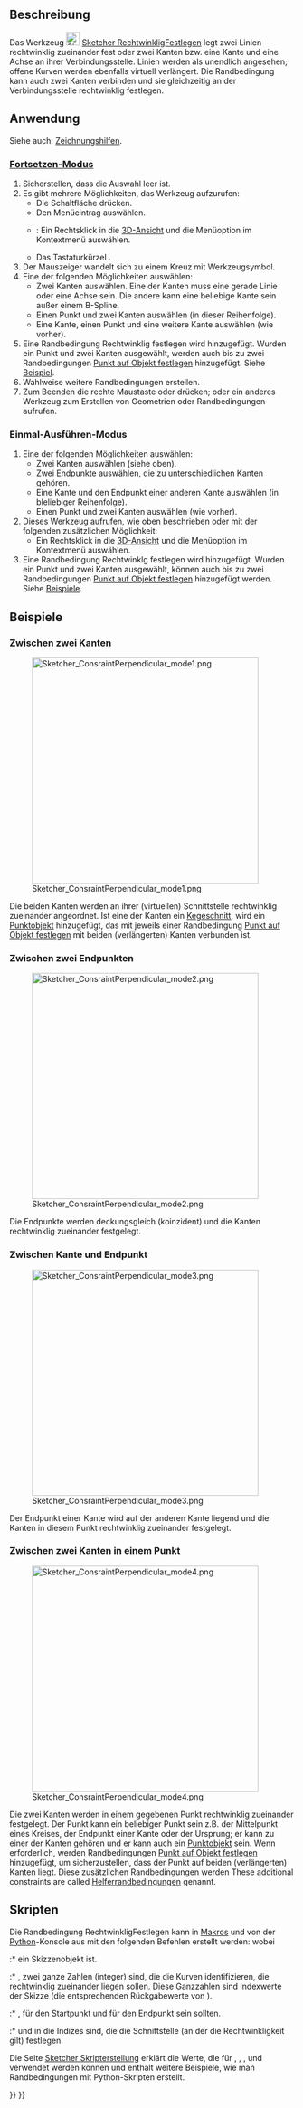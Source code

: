 <languages/>

{{Docnav/de
|[[Sketcher_ConstrainParallel/de|ParallelFestlegen]]
|[[Sketcher_ConstrainTangent/de|TangentialFestlegen]]
|[[Sketcher_Workbench/de|Sketcher]]
|IconL=Sketcher_ConstrainParallel.svg
|IconR=Sketcher_ConstrainTangent.svg
|IconC=Workbench_Sketcher.svg
}}

{{GuiCommand/de
|Name=Sketcher ConstrainPerpendicular
|Name/de=Sketcher RechtwinkligFestlegen
|MenuLocation=Skizze → Sketcher-Randbedingungen → Rechtwinklig festlegen
|Workbenches=[[Sketcher_Workbench/de|Sketcher]]
|Shortcut={{KEY|N}}
|SeeAlso=[[Sketcher_ConstrainAngle/de|Sketcher WinkelFestlegen]]
}}

<span id="Description"></span>
==Beschreibung== 

Das Werkzeug [[Image:Sketcher_ConstrainPerpendicular.svg|24px]] [[Sketcher_ConstrainPerpendicular/de|Sketcher RechtwinkligFestlegen]] legt zwei Linien rechtwinklig zueinander fest oder zwei Kanten bzw. eine Kante und eine Achse an ihrer Verbindungsstelle. Linien werden als unendlich angesehen; offene Kurven werden ebenfalls virtuell verlängert. Die Randbedingung kann auch zwei Kanten verbinden und sie gleichzeitig an der Verbindungsstelle rechtwinklig festlegen.

<span id="Usage"></span>
==Anwendung==

Siehe auch: [[Sketcher_Workbench/de#Zeichnungshilfen|Zeichnungshilfen]].

<span id="Continue_mode"></span>
===[[Sketcher_Workbench/de#Fortsetzen-Modi|Fortsetzen-Modus]]===

# Sicherstellen, dass die Auswahl leer ist.
# Es gibt mehrere Möglichkeiten, das Werkzeug aufzurufen:
#* Die Schaltfläche {{Button|[[Image:Sketcher_ConstrainPerpendicular.svg|16px]] [[Sketcher_ConstrainPerpendicular/de|Rechtwinklig festlegen]]}} drücken.
#* Den Menüeintrag {{MenuCommand|Skizze → Sketcher-Randbedingung → [[Image:Sketcher_ConstrainPerpendicular.svg|16px]] Rechtwinklig festlegen}} auswählen.
#* {{Version/de|1.0}}: Ein Rechtsklick in die [[3D_view/de|3D-Ansicht]] und die Menüoption {{MenuCommand|Festlegen → [[Image:Sketcher_ConstrainPerpendicular.svg|16px]] Rechtwinklig festlegen}} im Kontextmenü auswählen.
#* Das Tastaturkürzel {{KEY|N}}.
# Der Mauszeiger wandelt sich zu einem Kreuz mit Werkzeugsymbol.
# Eine der folgenden Möglichkeiten auswählen:
#* Zwei Kanten auswählen. Eine der Kanten muss eine gerade Linie oder eine Achse sein. Die andere kann eine beliebige Kante sein außer einem B-Spline.
#* Einen Punkt und zwei Kanten auswählen (in dieser Reihenfolge).
#* Eine Kante, einen Punkt und eine weitere Kante auswählen (wie vorher).
# Eine Randbedingung Rechtwinklig festlegen wird hinzugefügt. Wurden ein Punkt und zwei Kanten ausgewählt, werden auch bis zu zwei Randbedingungen [[Sketcher_ConstrainPointOnObject/de|Punkt auf Objekt festlegen]] hinzugefügt. Siehe [[#Zwischen_zwei_Kanten_in_einem_Punkt|Beispiel]].
# Wahlweise weitere Randbedingungen erstellen.
# Zum Beenden die rechte Maustaste oder {{KEY|Esc}} drücken; oder ein anderes Werkzeug zum Erstellen von Geometrien oder Randbedingungen aufrufen.

<span id="Run-once_mode"></span>
===Einmal-Ausführen-Modus===

<div class="mw-translate-fuzzy">
# Eine der folgenden Möglichkeiten auswählen:
#* Zwei Kanten auswählen (siehe oben). 
#* Zwei Endpunkte auswählen, die zu unterschiedlichen Kanten gehören.
#* Eine Kante und den Endpunkt einer anderen Kante auswählen (in bleliebiger Reihenfolge).
#* Einen Punkt und zwei Kanten auswählen (wie vorher).
# Dieses Werkzeug aufrufen, wie oben beschrieben oder mit der folgenden zusätzlichen Möglichkeit:
#* Ein Rechtsklick in die [[3D_view/de|3D-Ansicht]] und die Menüoption {{MenuCommand|[[Image:Sketcher_ConstrainPerpendicular.svg|16px]] Rechtwinklig festlegen}} im Kontextmenü auswählen.
# Eine Randbedingung Rechtwinklg festlegen wird hinzugefügt. Wurden ein Punkt und zwei Kanten ausgewählt, können auch bis zu zwei Randbedingungen [[Sketcher_ConstrainPointOnObject/de|Punkt auf Objekt festlegen]] hinzugefügt werden. Siehe [[#Zwischen_zwei_Kanten_in_einem_Punkt|Beispiele]].
</div>

<span id="Examples"></span>
==Beispiele==

<span id="Between_two_edges"></span>
===Zwischen zwei Kanten===

[[Image:Sketcher_ConsraintPerpendicular_mode1.png|400px]]

Die beiden Kanten werden an ihrer (virtuellen) Schnittstelle rechtwinklig zueinander angeordnet. Ist eine der Kanten ein [[Sketcher_Workbench/de#Sketcher_CompCreateConic|Kegeschnitt]], wird ein [[Sketcher_CreatePoint/de|Punktobjekt]] hinzugefügt, das mit jeweils einer Randbedingung [[Sketcher_ConstrainPointOnObject/de|Punkt auf Objekt festlegen]] mit beiden (verlängerten) Kanten verbunden ist.

<span id="Between_two_endpoints"></span>
===Zwischen zwei Endpunkten===

[[Image:Sketcher_ConsraintPerpendicular_mode2.png|400px]]

Die Endpunkte werden deckungsgleich (koinzident) und die Kanten rechtwinklig zueinander festgelegt.

<span id="Between_edge_and_endpoint"></span>
===Zwischen Kante und Endpunkt===

[[Image:Sketcher_ConsraintPerpendicular_mode3.png|400px]]

Der Endpunkt einer Kante wird auf der anderen Kante liegend und die Kanten in diesem Punkt rechtwinklig zueinander festgelegt.

<span id="Between_two_edges_at_point"></span>
===Zwischen zwei Kanten in einem Punkt===

[[Image:Sketcher_ConsraintPerpendicular_mode4.png|400px]]

Die zwei Kanten werden in einem gegebenen Punkt rechtwinklig zueinander festgelegt. Der Punkt kann ein beliebiger Punkt sein z.B. der Mittelpunkt eines Kreises, der Endpunkt einer Kante oder der Ursprung; er kann zu einer der Kanten gehören und er kann auch ein [[Sketcher_CreatePoint/de|Punktobjekt]] sein. Wenn erforderlich, werden Randbedingungen [[Sketcher_ConstrainPointOnObject/de|Punkt auf Objekt festlegen]] hinzugefügt, um sicherzustellen, dass der Punkt auf beiden (verlängerten) Kanten liegt. Diese zusätzlichen Randbedingungen werden These additional constraints are called [[Sketcher_helper_constraint/de|Helferrandbedingungen]] genannt.

<span id="Scripting"></span>
==Skripten==

Die Randbedingung RechtwinkligFestlegen kann in [[Macros/de|Makros]] und von der [[Python/de|Python]]-Konsole aus mit den folgenden Befehlen erstellt werden:
{{Code|code=
# direct perpendicularity
Sketch.addConstraint(Sketcher.Constraint('Perpendicular',icurve1,icurve2))

# point-to-point perpendicularity
Sketch.addConstraint(Sketcher.Constraint('Perpendicular',icurve1,pointpos1,icurve2,pointpos2))

# point-to-curve perpendicularity
Sketch.addConstraint(Sketcher.Constraint('Perpendicular',icurve1,pointpos1,icurve2))

# perpendicular-via-point (plain constraint, helpers are not added automatically)
Sketch.addConstraint(Sketcher.Constraint('PerpendicularViaPoint',icurve1,icurve2,geoidpoint,pointpos)) 
}}
wobei
:* {{incode|Sketch}} ein Skizzenobjekt ist.
:* {{incode|icurve1}}, {{incode|icurve2}} zwei ganze Zahlen (integer) sind, die die Kurven identifizieren, die rechtwinklig zueinander liegen sollen. Diese Ganzzahlen sind Indexwerte der Skizze (die entsprechenden Rückgabewerte von {{incode|Sketch.addGeometry}}).
:* {{incode|pointpos1}}, {{incode|pointpos2}} {{incode|1}} für den Startpunkt und {{incode|2}} für den Endpunkt sein sollten.
:* {{incode|geoidpoint}} und {{incode|pointpos}} in {{incode|PerpendicularViaPoint}} die Indizes sind, die die Schnittstelle (an der die Rechtwinkligkeit gilt) festlegen.

Die Seite [[Sketcher_scripting/de|Sketcher Skripterstellung]] erklärt die Werte, die für {{incode|incurve1}}, {{incode|incurve2}}, {{incode|pointpos1}}, {{incode|pointpos2}} und {{incode|geoidpoint}} verwendet werden können und enthält weitere Beispiele, wie man Randbedingungen mit Python-Skripten erstellt.


{{Docnav/de
|[[Sketcher_ConstrainParallel/de|ParallelFestlegen]]
|[[Sketcher_ConstrainTangent/de|TangentialFestlegen]]
|[[Sketcher_Workbench/de|Sketcher]]
|IconL=Sketcher_ConstrainParallel.svg
|IconR=Sketcher_ConstrainTangent.svg
|IconC=Workbench_Sketcher.svg
}}

{{Sketcher_Tools_navi{{#translation:}}}}
{{Userdocnavi{{#translation:}}}}